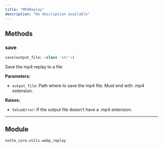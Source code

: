 ```yaml
---
title: "MP4Replay"
description: "No description available"
---
```




## Methods

### save

```python
save(output_file: <class 'str'>)
```

Save the mp4 replay to a file

**Parameters:**

- `output_file`: Path where to save the mp4 file. Must end with .mp4 extension.

**Raises:**

- `ValueError`: If the output file doesn't have a .mp4 extension.

---



## Module

`notte_core.utils.webp_replay`
